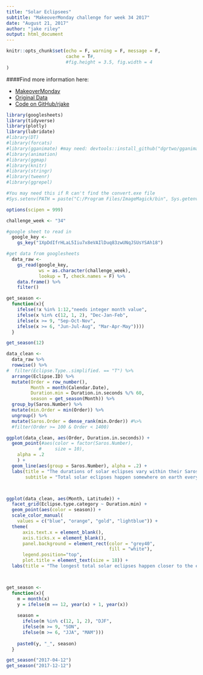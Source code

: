 ```yaml
---
title: "Solar Eclipsees"
subtitle: "MakeoverMonday challenge for week 34 2017"
date: "August 21, 2017"
author: "jake riley"
output: html_document
---
```

  
```r
knitr::opts_chunk$set(echo = F, warning = F, message = F,
                      cache = T#,
                      #fig.height = 3.5, fig.width = 4
)
```

####Find more information here:

* [MakeoverMonday](http://www.makeovermonday.co.uk/data/)
* [Original Data](https://eclipse.gsfc.nasa.gov/SEsearch/SEsearch.php)
* [Code on GitHub/rjake](https://github.com/rjake/makeoverMonday/blob/master/2017_34_Solar_Eclipses.Rmd)

```r
library(googlesheets)
library(tidyverse)
library(plotly)
library(lubridate)
#library(DT)
#library(forcats)
#library(gganimate) #may need: devtools::install_github("dgrtwo/gganimate")
#library(animation)
#library(ggmap)
#library(knitr)
#library(stringr)
#library(tweenr)
#library(ggrepel)
```

```r
#You may need this if R can't find the convert.exe file
#Sys.setenv(PATH = paste("C:/Program Files/ImageMagick/bin", Sys.getenv("PATH"), sep = ";"))

options(scipen = 999)

challenge_week <- "34"
```

```r
#google sheet to read in
  google_key <- 
    gs_key("1XpDdIfrHLaL5Iiu7x8eVAIlDuq83zwUNqJSUsYSAh18")

#get data from googlesheets
  data_raw <- 
    gs_read(google_key, 
            ws = as.character(challenge_week), 
            lookup = T, check.names = F) %>% 
    data.frame() %>% 
    filter()
```

```r
get_season <-
  function(x){
    ifelse(!x %in% 1:12,"needs integer month value",
    ifelse(x %in% c(12, 1, 2), "Dec-Jan-Feb",
    ifelse(x >= 9, "Sep-Oct-Nov",
    ifelse(x >= 6, "Jun-Jul-Aug", "Mar-Apr-May"))))
  }

get_season(12)

data_clean <-
  data_raw %>% 
  rowwise() %>% 
#  filter(Eclipse.Type..simplified. == "T") %>% 
  arrange(Eclipse.ID) %>% 
  mutate(Order = row_number(),
         Month = month(Calendar.Date),
         Duration.min = Duration.in.seconds %/% 60,
         season = get_season(Month)) %>%
  group_by(Saros.Number) %>% 
  mutate(min.Order = min(Order)) %>%
  ungroup() %>%
  mutate(Saros.Order = dense_rank(min.Order)) #%>%
  #filter(Order >= 100 & Order < 1400)
```

```r
ggplot(data_clean, aes(Order, Duration.in.seconds)) +
  geom_point(#aes(color = factor(Saros.Number),
            #     size = 10), 
    alpha = .2
    ) + 
  geom_line(aes(group = Saros.Number), alpha = .2) +
  labs(title = "The durations of solar eclipses vary within their Saros periods",
       subtitle = "Total solar eclipses happen somewhere on earth every 18 months. The Saros period is how long it will take for a solar eclipse to happen in the same location; it takes about 18 years for \nthe Earth, Sun & Moon to realign. All Saros start in the poles as partial eclipses and have total eclipses near the equator at their peak. This chart shows the duration of all 11K \neclipses from 2000 BCE to 3100 CE.")



ggplot(data_clean, aes(Month, Latitude)) +
  facet_grid(Eclipse.type.category ~ Duration.min) +
  geom_point(aes(color = season)) +
  scale_color_manual(
    values = c("blue", "orange", "gold", "lightblue")) +
  theme(
      axis.text.x = element_blank(),
      axis.ticks.x = element_blank(),
      panel.background = element_rect(color = "grey40",
                                      fill = "white"),
      legend.position="top",
      plot.title = element_text(size = 18)) +
  labs(title = "The longest total solar eclipses happen closer to the equator in July")

```


```r

```

```r

```





```r
get_season <-
  function(x){
    m = month(x)
    y = ifelse(m == 12, year(x) + 1, year(x))
    
    season =
      ifelse(m %in% c(12, 1, 2), "DJF",
      ifelse(m >= 9, "SON",
      ifelse(m >= 6, "JJA", "MAM")))
    
    paste0(y, "_", season)
  }

get_season("2017-04-12")
get_season("2017-12-12")

```

